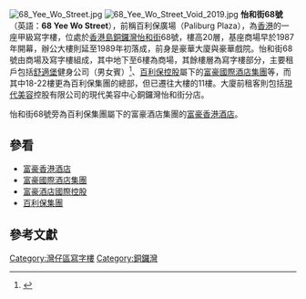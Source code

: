 [[File:68_Yee_Wo_Street.jpg|thumb]]
[[File:68_Yee_Wo_Street_Void_2019.jpg|thumb]]
'''怡和街68號'''（英語：'''68 Yee Wo Street'''），前稱百利保廣場（Paliburg Plaza），為[[香港|香港]]的一座甲級寫字樓，位處於[[香港島|香港島]][[銅鑼灣|銅鑼灣]][[怡和街|怡和街]]68號，樓高20層，基座商場早於1987年開幕，辦公大樓則延至1989年初落成，前身是豪華大廈與豪華戲院。怡和街68號由商場及寫字樓組成，其中地下至6樓為商場，其餘樓層為寫字樓部分，主要租戶包括[[舒適堡|舒適堡]]健身公司（男女賓）<ref>{{cite web |url=http://www.physical-ppai.com.hk/fitness/ct/location.php?effect=1&shop=63 |title=銅鑼灣怡和街68號分店（男女賓） |publisher=[[舒適堡|舒適堡]] |date=2016年5月1日 |language=zh-hant |access-date=2014年12月25日 |archive-url=https://web.archive.org/web/20160408081750/http://www.physical-ppai.com.hk/fitness/ct/location.php?effect=1&shop=63 |archive-date=2016年4月8日 |dead-url=yes }}</ref>、[[百利保控股|百利保控股]]屬下的[[富豪國際酒店集團|富豪國際酒店集團]]等，而其中18-22樓更為百利保集團的總部，但已遷往大樓的11樓。大廈前租客則包括[[現代美容|現代美容]]控股有限公司的現代美容中心銅鑼灣怡和街分店。

怡和街68號旁為百利保集團屬下的富豪酒店集團的[[富豪香港酒店|富豪香港酒店]]。

==參看==
*[[富豪香港酒店|富豪香港酒店]]
*[[富豪國際酒店集團|富豪國際酒店集團]]
*[[富豪酒店國際控股|富豪酒店國際控股]]
*[[百利保集團|百利保集團]]

==參考文獻==
{{commonscat|Paliburg Plaza}}
{{reflist}}

[[Category:灣仔區寫字樓|Category:灣仔區寫字樓]]
[[Category:銅鑼灣|Category:銅鑼灣]]